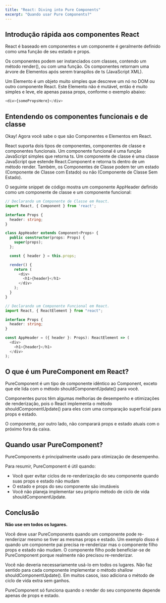 ```yaml
---
title: "React: Diving into Pure Components"
excerpt: "Quando usar Pure Components?"
---
```


## Introdução rápida aos componentes React

React é baseado em componentes e um componente é geralmente definido como uma função de seu estado e props.

Os componentes podem ser instanciados com classes, contendo um método render(), ou com uma função. Os componentes retornam uma árvore de Elementos após serem transpilos de ts (JavaScript XML).

Um Elemento é um objeto muito simples que descreve um nó no DOM ou outro componente React. Este Elemento não é mutável, então é muito simples e leve, ele apenas passa props, conforme o exemplo abaixo:

```ts
<div>{somePropsHere}</div>
```

## Entendendo os componentes funcionais e de classe

Okay! Agora você sabe o que são Componentes e Elementos em React.

React suporta dois tipos de componentes, componentes de classe e componentes funcionais. Um componente funcional é uma função JavaScript simples que retorna ts. Um componente de classe é uma classe JavaScript que estende React.Component e retorna ts dentro de um método render. Também, os Componentes de Classe podem ter um estado (Componente de Classe com Estado) ou não (Componente de Classe Sem Estado).

O seguinte snippet de código mostra um componente AppHeader definido como um componente de classe e um componente funcional:

```typescript
// Declarando um Componente de Classe em React.
import React, { Component } from 'react';

interface Props {
  header: string;
}

class AppHeader extends Component<Props> {
  public constructor(props: Props) {
    super(props);
  };

  const { header } = this.props;

  render() {
    return (
      <div>
        <h1>{header}</h1>
      </div>
    );
  }
}
```

```typescript
// Declarando um Componente Funcional em React.
import React, { ReactElement } from "react";

interface Props {
  header: string;
}

const AppHeader = ({ header }: Props): ReactElement => (
  <div>
    <h1>{header}</h1>
  </div>
);
```

## O que é um PureComponent em React?

PureComponent é um tipo de componente idêntico ao Component, exceto que ele lida com o método shouldComponentUpdate() para você.

Componentes puros têm algumas melhorias de desempenho e otimizações de renderização, pois o React implementa o método shouldComponentUpdate() para eles com uma comparação superficial para props e estado.

O componente, por outro lado, não comparará props e estado atuais com o próximo fora da caixa.

## Quando usar PureComponent?

PureComponents é principalmente usado para otimização de desempenho.

Para resumir, PureComponent é útil quando:

- Você quer evitar ciclos de re-renderização do seu componente quando suas props e estado não mudam
- O estado e props do seu componente são imutáveis
- Você não planeja implementar seu próprio método de ciclo de vida shouldComponentUpdate.

## Conclusão

**Não use em todos os lugares.**

Você deve usar PureComponents quando um componente pode re-renderizar mesmo se tiver as mesmas props e estado. Um exemplo disso é quando um componente pai precisa re-renderizar mas o componente filho props e estado não mudam. O componente filho pode beneficiar-se de PureComponent porque realmente não precisou re-renderizar.

Você não deveria necessariamente usá-lo em todos os lugares. Não faz sentido para cada componente implementar o método shallow shouldComponentUpdate(). Em muitos casos, isso adiciona o método de ciclo de vida extra sem ganhos.

PureComponent só funciona quando o render do seu componente depende apenas de props e estado.
